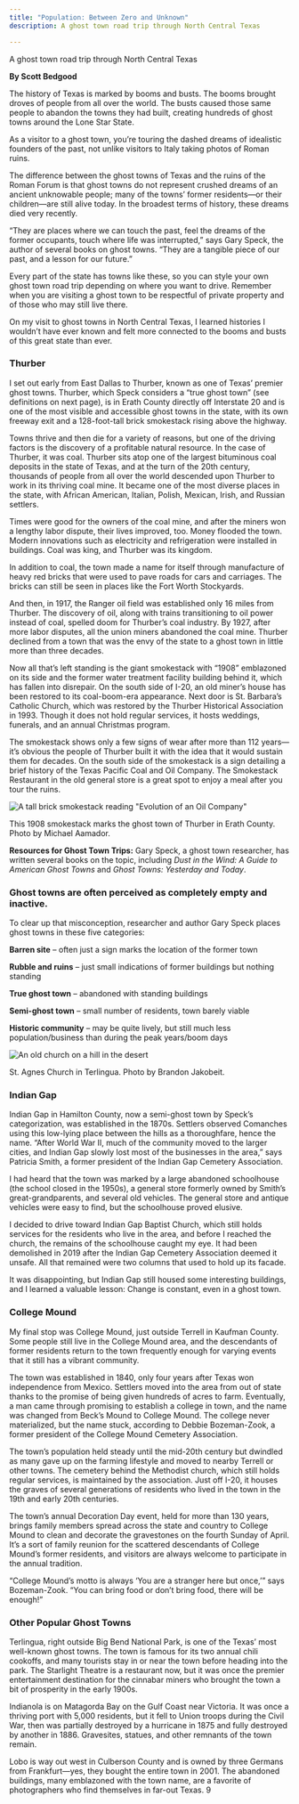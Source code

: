 ```yaml
---
title: "Population: Between Zero and Unknown"
description: A ghost town road trip through North Central Texas

---
```


<PageDescription>

A ghost town road trip through North Central Texas

</PageDescription>

**By Scott Bedgood**

<Row>
<Column colSm={12} colMd={4} colLg={6}>

The history of Texas is marked by booms and busts. The booms brought droves of people from all over the world. The busts caused those same people to abandon the towns they had built, creating hundreds of ghost towns around the Lone Star State. 

As a visitor to a ghost town, you’re touring the dashed dreams of idealistic founders of the past, not unlike visitors to Italy taking photos of Roman ruins.

The difference between the ghost towns of Texas and the ruins of the Roman Forum is that ghost towns do not represent crushed dreams of an ancient unknowable people; many of the towns’ former residents—or their children—are still alive today. In the broadest terms of history, these dreams died very recently.

“They are places where we can touch the past, feel the dreams of the former occupants, touch where life was interrupted,” says Gary Speck, the author of several books on ghost towns. “They are a tangible piece of our past, and a lesson for our future.”  

Every part of the state has towns like these, so you can style your own ghost town road trip depending on where you want to drive. Remember when you are visiting a ghost town to be respectful of private property and of those who may still live there. 

On my visit to ghost towns in North Central Texas, I learned histories I wouldn’t have ever known and felt more connected to the booms and busts of this great state than ever.

### Thurber

I set out early from East Dallas to Thurber, known as one of Texas’ premier ghost towns. Thurber, which Speck considers a “true ghost town” (see definitions on next page), is in Erath County directly off Interstate 20 and is one of the most visible and accessible ghost towns in the state, with its own freeway exit and a 128-foot-tall brick smokestack rising above the highway. 

Towns thrive and then die for a variety of reasons, but one of the driving factors is the discovery of a profitable natural resource. In the case of Thurber, it was coal. Thurber sits atop one of the largest bituminous coal deposits in the state of Texas, and at the turn of the 20th century, thousands of people from all over the world descended upon Thurber to work in its thriving coal mine. It became one of the most diverse places in the state, with African American, Italian, Polish, Mexican, Irish, and Russian settlers.

Times were good for the owners of the coal mine, and after the miners won a lengthy labor dispute, their lives improved, too. Money flooded the town. Modern innovations such as electricity and refrigeration were installed in buildings. Coal was king, and Thurber was its kingdom. 

In addition to coal, the town made a name for itself through manufacture of heavy red bricks that were used to pave roads for cars and carriages. The bricks can still be seen in places like the Fort Worth Stockyards. 

And then, in 1917, the Ranger oil field was established only 16 miles from Thurber. The discovery of oil, along with trains transitioning to oil power instead of coal, spelled doom for Thurber’s coal industry. By 1927, after more labor disputes, all the union miners abandoned the coal mine. Thurber declined from a town that was the envy of the state to a ghost town in little more than three decades. 

Now all that’s left standing is the giant smokestack with “1908” emblazoned on its side and the former water treatment facility building behind it, which has fallen into disrepair. On the south side of I-20, an old miner’s house has been restored to its coal-boom-era appearance. Next door is St. Barbara’s Catholic Church, which was restored by the Thurber Historical Association in 1993. Though it does not hold regular services, it hosts weddings, funerals, and an annual Christmas program. 

The smokestack shows only a few signs of wear after more than 112 years—it’s ­obvious the people of Thurber built it with the idea that it would sustain them for decades. On the south side of the smokestack is a sign detailing a brief history of the Texas Pacific Coal and Oil Company. The Smokestack Restaurant in the old general store is a great spot to enjoy a meal after you tour the ruins.

</Column>

<Column colSm={12} colMd={4} colLg={6}>

![A tall brick smokestack reading "Evolution of an Oil Company"](images/thurber-smokestack.jpg)
<Caption>This 1908 smokestack marks the ghost town of Thurber in Erath County. Photo by Michael Aamador.</Caption>

<InlineNotification>

**Resources for Ghost Town Trips:**
Gary Speck, a ghost town researcher, has written several books on the topic, including *Dust in the Wind: A Guide to American Ghost Towns* and *Ghost Towns: Yesterday and Today*.

</InlineNotification>

### Ghost towns are often perceived as completely empty and inactive. 

To clear up that misconception, researcher and author Gary Speck places ghost towns in these five categories:

**Barren site** – often just a sign marks the location of the former town

**Rubble and ruins** – just small indications of former buildings but nothing standing

**True ghost town** – abandoned with standing buildings

**Semi-ghost town** – small number of residents, town barely viable

**Historic community** – may be quite lively, but still much less population/business than during the peak years/boom days

</Column>

</Row>

![An old church on a hill in the desert](images/st-agnes-terlingua.jpg)
<Caption>St. Agnes Church in Terlingua. Photo by Brandon Jakobeit.</Caption>

<Row>
<Column colSm={12} colMd={6} colLg={8}>

### Indian Gap

Indian Gap in Hamilton County, now a semi-ghost town by Speck’s categorization, was established in the 1870s. Settlers observed Comanches using this low-­lying place between the hills as a thoroughfare, hence the name. “After World War II, much of the community moved to the larger cities, and Indian Gap slowly lost most of the businesses in the area,” says Patricia Smith, a former president of the Indian Gap Cemetery Association.

I had heard that the town was marked by a large abandoned schoolhouse (the school closed in the 1950s), a general store formerly owned by Smith’s great-grandparents, and several old vehicles. The general store and antique vehicles were easy to find, but the schoolhouse proved elusive. 

I decided to drive toward Indian Gap Baptist Church, which still holds services for the residents who live in the area, and before I reached the church, the remains of the schoolhouse caught my eye. It had been demolished in 2019 after the Indian Gap Cemetery Association deemed it unsafe. All that remained were two columns that used to hold up its facade. 

It was disappointing, but Indian Gap still housed some interesting buildings, and I learned a valuable lesson: Change is constant, even in a ghost town. 

### College Mound

My final stop was College Mound, just outside Terrell in Kaufman County. Some people still live in the College Mound area, and the descendants of former residents return to the town frequently enough for varying events that it still has a vibrant community.

The town was established in 1840, only four years after Texas won independence from Mexico. Settlers moved into the area from out of state thanks to the promise of being given hundreds of acres to farm. Eventually, a man came through promising to establish a college in town, and the name was changed from Beck’s Mound to College Mound. The college never materialized, but the name stuck, according to Debbie Bozeman-Zook, a former president of the College Mound Cemetery Association. 

The town’s population held steady until the mid-20th century but dwindled as many gave up on the farming lifestyle and moved to nearby Terrell or other towns. The cemetery behind the Methodist church, which still holds regular services, is maintained by the association. Just off I-20, it houses the graves of several generations of residents who lived in the town in the 19th and early 20th centuries. 

The town’s annual Decoration Day event, held for more than 130 years, brings family members spread across the state and country to College Mound to clean and decorate the gravestones on the fourth Sunday of April. It’s a sort of family reunion for the scattered descendants of College Mound’s former residents, and visitors are always welcome to participate in the annual tradition.

“College Mound’s motto is always ‘You are a stranger here but once,’” says Bozeman-­Zook. “You can bring food or don’t bring food, there will be enough!”

</Column>

<Column colSm={12} colMd={2} colLg={4}>

### Other Popular Ghost Towns

Terlingua, right outside Big Bend National Park, is one of the Texas’ most well-known ghost towns. The town is famous for its two annual chili cookoffs, and many tourists stay in or near the town before heading into the park. The Starlight Theatre is a restaurant now, but it was once the premier entertainment destination for the cinnabar miners who brought the town a bit of prosperity in the early 1900s. 

Indianola is on Matagorda Bay on the Gulf Coast near Victoria. It was once a thriving port with 5,000 residents, but it fell to Union troops during the Civil War, then was partially destroyed by a hurricane in 1875 and fully destroyed by another in 1886. Gravesites, statues, and other remnants of the town remain. 

Lobo is way out west in Culberson County and is owned by three Germans from Frankfurt—yes, they bought the entire town in 2001. The abandoned buildings, many emblazoned with the town name, are a favorite of photographers who find themselves in far-out Texas. 9

</Column>

</Row>

<Row>
<Column colSm={3} colMd={3} colLg={5}>

<Ad file="static-visit-plano.jpg"/>

</Column>
</Row>